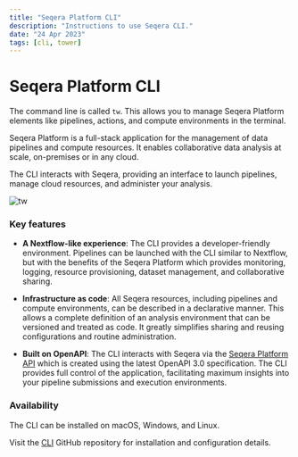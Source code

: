 ```yaml
---
title: "Seqera Platform CLI"
description: "Instructions to use Seqera CLI."
date: "24 Apr 2023"
tags: [cli, tower]
---
```


# Seqera Platform CLI

The command line is called `tw`. This allows you to manage Seqera Platform elements like pipelines, actions, and compute environments in the terminal.

Seqera Platform is a full-stack application for the management of data pipelines and compute resources. It enables collaborative data analysis at scale, on-premises or in any cloud.

The CLI interacts with Seqera, providing an interface to launch pipelines, manage cloud resources, and administer your analysis.

![tw](../_images/tw_cli.png)

### Key features

- **A Nextflow-like experience**: The CLI provides a developer-friendly environment. Pipelines can be launched with the CLI similar to Nextflow, but with the benefits of the Seqera Platform which provides monitoring, logging, resource provisioning, dataset management, and collaborative sharing.

- **Infrastructure as code**: All Seqera resources, including pipelines and compute environments, can be described in a declarative manner. This allows a complete definition of an analysis environment that can be versioned and treated as code. It greatly simplifies sharing and reusing configurations and routine administration.

- **Built on OpenAPI**: The CLI interacts with Seqera via the [Seqera Platform API](../api/overview.mdx) which is created using the latest OpenAPI 3.0 specification. The CLI provides full control of the application, facilitating maximum insights into your pipeline submissions and execution environments.

### Availability

The CLI can be installed on macOS, Windows, and Linux.

Visit the [CLI](https://github.com/seqeralabs/tower-cli/) GitHub repository for installation and configuration details.
